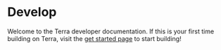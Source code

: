 
# Develop

Welcome to the Terra developer documentation. If this is your first time building on Terra, visit the [get started page](./get-started.mdx) to start building!

<CardSection cards={developCards} />
